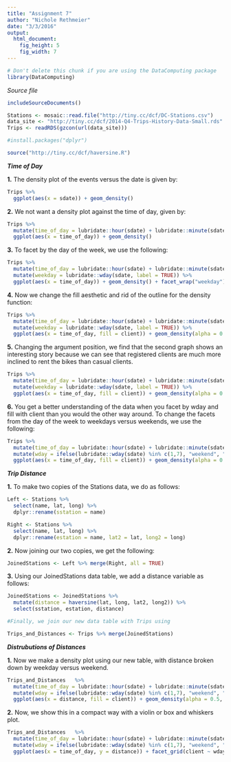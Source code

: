 ```yaml
---
title: "Assignment 7"
author: "Nichole Rethmeier"
date: "3/3/2016"
output: 
  html_document:
    fig_height: 5
    fig_width: 7
---
```

<!-- Don't edit in between this line and the one below -->
```r
# Don't delete this chunk if you are using the DataComputing package
library(DataComputing)
```
*Source file* 
```r
includeSourceDocuments()
```
<!-- Don't edit the material above this line -->

```r
Stations <- mosaic::read.file("http://tiny.cc/dcf/DC-Stations.csv")
data_site <- "http://tiny.cc/dcf/2014-Q4-Trips-History-Data-Small.rds"
Trips <- readRDS(gzcon(url(data_site)))

#install.packages("dplyr")

source("http://tiny.cc/dcf/haversine.R")
``` 

***Time of Day*** 

**1.** The density plot of the events versus the date is given by: 
```r
Trips %>% 
  ggplot(aes(x = sdate)) + geom_density()
```

**2.** We not want a density plot against the time of day, given by: 
```r
Trips %>% 
  mutate(time_of_day = lubridate::hour(sdate) + lubridate::minute(sdate) / 60) %>% 
  ggplot(aes(x = time_of_day)) + geom_density() 
```

**3.** To facet by the day of the week, we use the following: 
```r
Trips %>% 
  mutate(time_of_day = lubridate::hour(sdate) + lubridate::minute(sdate) / 60) %>% 
  mutate(weekday = lubridate::wday(sdate, label = TRUE)) %>%
  ggplot(aes(x = time_of_day)) + geom_density() + facet_wrap("weekday") + scale_x_continuous(limits = c(0,24))
```

**4.** Now we change the fill aesthetic and rid of the outline for the density function: 
```r
Trips %>% 
  mutate(time_of_day = lubridate::hour(sdate) + lubridate::minute(sdate) / 60) %>% 
  mutate(weekday = lubridate::wday(sdate, label = TRUE)) %>%
  ggplot(aes(x = time_of_day, fill = client)) + geom_density(alpha = 0.5, color = NA) + facet_wrap("weekday") + scale_x_continuous(limits = c(0,24))
```

**5.** Changing the argument position, we find that the second graph shows an interesting story because we can see that registered clients are much more inclined to rent the bikes than casual clients. 
```r
Trips %>% 
  mutate(time_of_day = lubridate::hour(sdate) + lubridate::minute(sdate) / 60) %>% 
  mutate(weekday = lubridate::wday(sdate, label = TRUE)) %>%
  ggplot(aes(x = time_of_day, fill = client)) + geom_density(alpha = 0.5, color = NA, position = position_stack()) + facet_wrap("weekday") + scale_x_continuous(limits = c(0,24))
```

**6.** You get a better understanding of the data when you facet by wday and fill with client than you would the other way around. To change the facets from the day of the week to weekdays versus weekends, we use the following: 
```r
Trips %>% 
  mutate(time_of_day = lubridate::hour(sdate) + lubridate::minute(sdate) / 60) %>% 
  mutate(wday = ifelse(lubridate::wday(sdate) %in% c(1,7), "weekend", "weekday")) %>%
  ggplot(aes(x = time_of_day, fill = client)) + geom_density(alpha = 0.5, color = NA, position = position_stack()) + facet_wrap("wday") + scale_x_continuous(limits = c(0,24))
```

***Trip Distance***

**1.** To make two copies of the Stations data, we do as follows: 

```r
Left <- Stations %>% 
  select(name, lat, long) %>% 
  dplyr::rename(sstation = name) 

Right <- Stations %>% 
  select(name, lat, long) %>% 
  dplyr::rename(estation = name, lat2 = lat, long2 = long)
```

**2.** Now joining our two copies, we get the following: 
```r
JoinedStations <- Left %>% merge(Right, all = TRUE)
```

**3.** Using our JoinedStations data table, we add a distance variable as follows: 
```r
JoinedStations <- JoinedStations %>% 
  mutate(distance = haversine(lat, long, lat2, long2)) %>% 
  select(sstation, estation, distance)

#Finally, we join our new data table with Trips using 

Trips_and_Distances <- Trips %>% merge(JoinedStations)
```

***Distrubutions of Distances***

**1.** Now we  make a density plot using our new table, with distance broken down by weekday versus weekend. 
```r
Trips_and_Distances   %>% 
  mutate(time_of_day = lubridate::hour(sdate) + lubridate::minute(sdate) / 60) %>% 
  mutate(wday = ifelse(lubridate::wday(sdate) %in% c(1,7), "weekend", "weekday")) %>%
  ggplot(aes(x = distance, fill = client)) + geom_density(alpha = 0.5, color = NA, position = position_stack()) + facet_wrap("wday") 
```

**2.** Now, we show this in a compact way with a violin or box and whiskers plot. 
```r
Trips_and_Distances   %>% 
  mutate(time_of_day = lubridate::hour(sdate) + lubridate::minute(sdate) / 60) %>% 
  mutate(wday = ifelse(lubridate::wday(sdate) %in% c(1,7), "weekend", "weekday")) %>%
  ggplot(aes(x = time_of_day, y = distance)) + facet_grid(client ~ wday) + geom_boxplot(aes(group = lubridate::hour(sdate), outlier.size = 1)) + geom_smooth() + scale_y_continuous(limits = c(0,5)) + labs(title = "Hour vs. Distance", x = "Hour", y = "Distance") + stat_smooth() 
```
